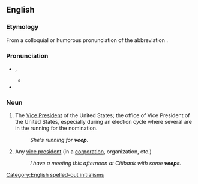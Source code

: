 ==English==

===Etymology===
From a colloquial or humorous pronunciation of the abbreviation {{m|en|VP}}.

===Pronunciation===
* {{enPR|vēp}}, {{IPA|en|/viːp/}}
** {{audio|en|LL-Q1860 (eng)-Vealhurl-veep.wav|Audio (UK)}}
* {{rhymes|en|iːp|s=1}}

===Noun===
{{en-noun}}

# {{lb|en|US politics|informal}} The [[Vice President]] of the United States; the office of Vice President of the United States, especially during an election cycle where several are in the running for the nomination.
#: ''She's running for '''veep'''.''
# {{lb|en|informal}} Any [[vice president]] (in a [[corporation]], organization, etc.)
#: ''I have a meeting this afternoon at Citibank with some '''veeps'''.''

[[Category:English spelled-out initialisms]]